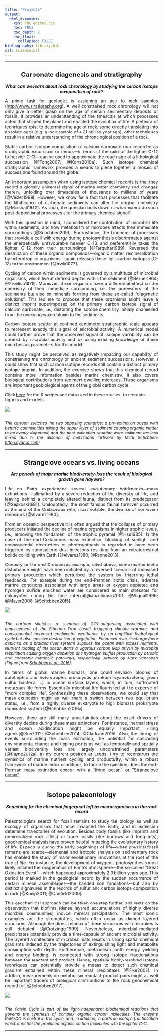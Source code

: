 ```yaml
---
title: "Projects"
output:
  html_document:
    css: TOC_edited.css
    toc: TRUE
    toc_depth: 2
    toc_float:
      collapsed: FALSE
bibliography: library.bib
csl: science.csl
---
```


---

<h2 style="text-align:center;", title="diagenesis">
Carbonate diagenesis and stratigraphy</h2> 

<p style="text-align:center;">
<i>
**What can we learn about rock chronology by studying the carbon isotope composition of rock?**
</i>
</p>

<p style="text-align:justify;">
A prime task for geologist is assigning an age to rock samples (<http://www.stratigraphy.org>). A well constrained rock chronology will not only give a better grasp on the age of certain sedimentary deposits or fossils, it provides an understanding of the timescale at which processes acted that shaped the planet and enabled the evolution of life. A plethora of techniques exist to determine the age of rock, some directly translating into absolute ages (e.g. a rock sample of 4.21 million year ago), other techniques result in a relative understanding of the chronological position of a rock.</p> 

<p style="text-align:justify;">
Stable carbon-isotope composition of calcium carbonate rock recorded as stratigraphic excursions or trends---in terms of the ratio of the lighter C-12 to heavier C-13---can be used to approximate the rough age of a lithological succession [@Tong2007; @Korte2010a]. Such isotope chemical stratigraphic framework provides a means to piece together a mosaic of successions found around the globe.</p>  

<p style="text-align:justify;">
An important assumption when using isotope chemical records is that they record a globally universal signal of marine water chemistry and changes therein, unfolding over timescales of thousands to millions of years [@Veizer1999]. However, we know for a fact that processes that facilitate the lithification of carbonate sediments can alter the original chemistry [@Marshall1992]. As such, the question boils down to what extent do such post-depositional processes alter the primary chemical signal?</p>  

<p style="text-align:justify;">
With this question in mind, I considered the contribution of microbial life within sediments, and how metabolism of microbes affects their immediate surroundings [@Schobben2016]. For instance, the biochemical processes that provide a cell with energy during photosynthesis discriminates against the energetically unfavourable heavier C-13, and preferentially takes the lighter C-12 from their surroundings  [@Farquhar1989]. Reversed the destruction of these organic compounds---organic matter remineralization by heterotrophic organisms---again releases these light carbon isotopes (C-12) to the environment [@Irwin1977].</p>   

<p style="text-align:justify;">
Cycling of carbon within sediments is governed by a multitude of microbial organisms, which live at defined depths within the sediment [@Berner1964; @Froelich1979]. Moreover, these organims have a differential effect on the chemistry of their immediate surrounding, i.e. the porewaters of the sediments but also on minerals forming from these so-called "diagenetic solutions". This led me to propose that these organisms might leave a distinct imprint superimposed on the primary carbon isotope signal of calcium carbonate, i.e., distorting the isotope chemistry initially channelled from the overlying watercolumn to the sediments.</p>   

<p style="text-align:justify;">
Carbon isotope scatter at confined centimetre stratigraphic scale appears to represent exactly this signal of microbial activity. A numerical model could further prove that the observed signal of isotope variability can be created by microbial activity and by using existing knowledge of these microbes as parameters for this model.</p>   

<p style="text-align:justify;">
This study might be perceived as negatively impacting our capability of constraining the chronology of ancient sediment successions. However, I could show that such carbon isotope records still contain a distinct primary isotope imprint. In addition, the exercise shows that this chemical record contains more information besides marine chemistry, it also covers biological contributions from sediment dwelling microbes. These organisms are important geobiological agents of the global carbon cycle.</p>   

Click [here](https://github.com/MartinSchobben/carbonate) for the R scripts and data used in these studies, to recreate figures and models. 

![](/home/amandus/webpage/CarbDia.png)

<p style="text-align:justify;"><font size="2"><i>   
The cartoon sketches the two opposing scenarios; a pre-extinction ocean with benthic communities mixing the upper layer of sediment causing organic matter to be evenly dispersed, and the post-extinction situation were sediment are less mixed due to the absence of metazoans (artwork by Mark Schobben;   <http://cyarco.com>)
</i> </font></p>

---

<h2 style="text-align:center;">
Strangelove oceans vs. living oceans
</h2>

<p style="text-align:center;">
<i>
**Are periods of major marine biodiversity-loss the result of biological growth gone haywire?**
</i>
</p>

<p style="text-align:justify;">
Life on Earth experienced several evolutionary bottlenecks—mass extinctions—hallmarked by a severe reduction of the diversity of life, and leaving behind a completely altered fauna, distinct from its predecessor [@Sepkoski1981]. Undoubtedly, the most famous faunal turnover occurred at the end of the Cretaceous with, most notable, the demise of non-avian dinosaurs [@Alvarez1980]. </p>

<p style="text-align:justify;">
From an oceanic perspective it is often argued that the collapse of primary producers initiated the decline of marine organisms in higher trophic levels, i.e., removing the fundament of the trophic pyramid [@Hsu1985]. In the case of the end-Cretaceous mass extinction, blocking of sunlight and consequential obstruction of photosynthesis is regarded to have been triggered by atmospheric dust injections resulting from an extraterrestrial bolide colliding with Earth [@Alvarez1980; @Renne2013]. </p>

<p style="text-align:justify;">
Contrary to the end-Cretaceous example, cited above, some marine biotic disturbance might have been initiated by a reversed scenario of increased primary production which perturbed the system by trigerring lethal feedbacks. For example during the end-Permian biotic crisis, adverse marine conditions associated with large areas of oxygen depleted and hydrogen sulfide enriched water are considered as main stressors for eukaryotes during this time interval[@Joachimski2001; @Wignall1996; @Meyer2008; @Schobben2015].  </p>

![](Figure1.jpg)
<p style="text-align:justify;"><font size="2"><i>  
The cartoon sketches a scenario of CO2-outgassing associated with emplacement of the Siberian Trap basalt triggering climate warming and consequential increased continental weathering by an amplified hydrological cycle but also massive destruction of vegetation. Enhanced river discharge (here depicted as a braided river system) supplies the ocean with excess nutrients. Nutrient loading of the ocean starts a vigorous carbon loop driven by microbial respiration casuing oxygen depletion and hydrogen sulfide production by aerobic and anaerobic metabolic pathways, respectively. Artwork by Mark Schobben (Figure from [Schobben et al., 2016](http://dx.doi.org/10.1080/19420889.2015.1115162)).
</i></font></p>

<p style="text-align:justify;">
In terms of global marine biomass, one could envision blooms of autotrophic and heterotrophic prokaryotic plankton (cyanobacteria, green sulfur bacteria …) in ocean surface layers, which, in turn, suffocated metazoan life-forms. Essentially microbial life flourished at the expense of “more complex life”.  Synthesizing these observations, we could say that mass extinction might as well mark a switch between two equilibrium states, i.e., from a highly diverse eukaryote to high biomass prokaryote dominated system [@Schobben2016a]. </p>

<p style="text-align:justify;">
However, there are still many uncertainties about the exact drivers of diversity decline during these mass extinctions. For instance, thermal stress and ocean acidification might be equally important killing agents[@Sun2012; @Schobben2014; @Clarkson2015]. Also, the timing of events surrounding the mass extinction, the potential for cascading environmental change and tipping points as well as temporally and spatially variant biodiversity loss are largely unconstrained parameters [@Payne2012a]. In my current position at Leeds, I try to reconstruct the dynamics of marine nutrient cycling and productivity, within a robust framework of marine redox conditions, to tackle the question; does the end-Permian mass extinction concur with [a “living ocean” or “Strangelove ocean”](http://gepris.dfg.de/gepris/projekt/288773903).  </p>


---


<h2 style="text-align:center;">
Isotope palaeontology
</h2>


<p style="text-align:center;">
<i>
**Searching for the chemical fingerprint left by microorganisms in the rock record**
</i>
</p>  


<p style="text-align:justify;">
Paleontologists search for fossil remains to study the biology as well as ecology of organisms that once inhabited the Earth, and in extension determine trajectories of evolution. Besides body fossils (like imprints and remineralized rock infills) or trace fossils (like burrows and footprints), geochemical analysis have proven helpful in tracing the evolutionary history of life. Especially during the early beginnings of life---when physical fossil remains are scarce---elemental and isotopic analysis on sedimentary rock has enabled the study of major evolutionary innovations at the root of the <i>tree of life</i>. For instance, the development of oxygenic photosynthesis most likely initiated the oxygenation of Earth’s atmosphere---the so-called “Great Oxidation Event”---which happened approximately 2.3 billion years ago. This period is marked in the geological record by the sudden occurrence of certain mineral assemblages---the banded iron formations---but also by distinct signatures in the records of sulfur and carbon isotope composition in rock [@Kump2011; @Canfield2000].
</p>

<p style="text-align:justify;">
This geochemical approach can be taken one step further, and rests on the observation that biofilms (dense layered accumulations of highly diverse microbial communities) induce mineral precipitation. The most iconic examples are the stromatolites, which often occur as domed layered structures. Although the direct relation of these structures with microbes is still debated [@Grotzinger1999]. Nevertheless, microbial-mediated precipitates potentially provide a time-capsule of ancient microbial activity. The layered architecture of microbial mats results in strong spatial chemical gradients induced by the trajectories of extinguishing light and metabolite consumption with depth. Furthermore, metabolism (both energy yielding and energy binding) is connected with strong isotope fractionations between the reactant and product. Hence, spatially highly-resolved isotope techniques can potentially provide a means to detect such chemical gradient entrained within these mineral precipitates [@Fike2008]. In addtion, measurements on  metabolism reactant-product pairs might as well be important tracers of biological contributions to the rock geochemical record [cf. @Schobben2017].
</p>

![](CalvinCycle.png)
<p style="text-align:justify;"><font size="2"><i>  
The Calvin Cycle is part of the light-independent biochemical reactions that governs the synthesis of complex organic carbon molecules. The enzyme RuBisCO is central in this cycle, and, in addition, in parts an isotope fractionation which enriches the produced organic carbon molecules with the lighter C-12.
</i></font></p>

---
<br>
<br>
<br>



